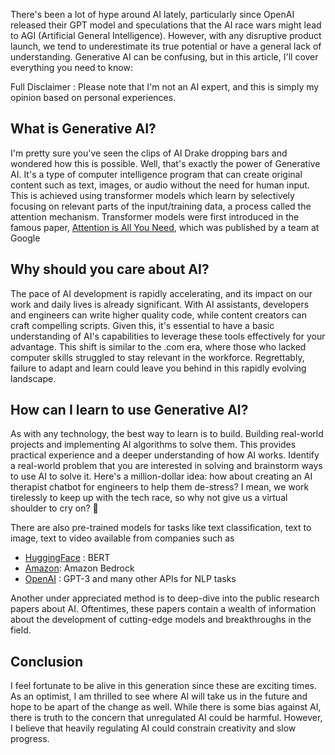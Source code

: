 <Cover
  src="https://cdn.cosmos.so/affd4b79-e848-4dfd-bd42-5f2c4a847365?format=jpeg"
  alt="Image from the movie Alien - from cosmos.com"
  caption="cosmos.com"
/>

There's been a lot of hype around AI lately, particularly since OpenAI released their GPT model and speculations that the AI race wars might lead to AGI (Artificial General Intelligence). However, with any disruptive product launch, we tend to underestimate its true potential or have a general lack of understanding. Generative AI can be confusing, but in this article, I'll cover everything you need to know:

Full Disclaimer : Please note that I'm not an AI expert, and this is simply my opinion based on personal experiences.

## What is Generative AI?

I'm pretty sure you've seen the clips of AI Drake dropping bars and wondered how this is possible. Well, that's exactly the power of Generative AI. It's a type of computer intelligence program that can create original content such as text, images, or audio without the need for human input. This is achieved using transformer models which learn by selectively focusing on relevant parts of the input/training data, a process called the attention mechanism. Transformer models were first introduced in the famous paper, [Attention is All You Need](https://proceedings.neurips.cc/paper_files/paper/2017/file/3f5ee243547dee91fbd053c1c4a845aa-Paper.pdf), which was published by a team at Google

## Why should you care about AI?

The pace of AI development is rapidly accelerating, and its impact on our work and daily lives is already significant. With AI assistants, developers and engineers can write higher quality code, while content creators can craft compelling scripts. Given this, it's essential to have a basic understanding of AI's capabilities to leverage these tools effectively for your advantage. This shift is similar to the .com era, where those who lacked computer skills struggled to stay relevant in the workforce. Regrettably, failure to adapt and learn could leave you behind in this rapidly evolving landscape.

## How can I learn to use Generative AI?

As with any technology, the best way to learn is to build. Building real-world projects and implementing AI algorithms to solve them. This provides practical experience and a deeper understanding of how AI works. Identify a real-world problem that you are interested in solving and brainstorm ways to use AI to solve it. Here's a million-dollar idea: how about creating an AI therapist chatbot for engineers to help them de-stress? I mean, we work tirelessly to keep up with the tech race, so why not give us a virtual shoulder to cry on? 🥲

There are also pre-trained models for tasks like text classification, text to image, text to video available from companies such as

- [HuggingFace](https://huggingface.co/models) : BERT
- [Amazon](https://aws.amazon.com/bedrock/): Amazon Bedrock
- [OpenAI](https://platform.openai.com/docs/models) : GPT-3 and many other APIs for NLP tasks

Another under appreciated method is to deep-dive into the public research papers about AI. Oftentimes, these papers contain a wealth of information about the development of cutting-edge models and breakthroughs in the field.

## Conclusion

I feel fortunate to be alive in this generation since these are exciting times. As an optimist, I am thrilled to see where AI will take us in the future and hope to be apart of the change as well. While there is some bias against AI, there is truth to the concern that unregulated AI could be harmful. However, I believe that heavily regulating AI could constrain creativity and slow progress.
